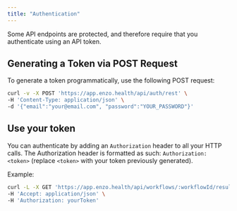 ```yaml
---
title: "Authentication"
---
```


Some API endpoints are protected, and therefore require that you authenticate using an API token.


## Generating a Token via POST Request

To generate a token programmatically, use the following POST request:
```sh
curl -v -X POST 'https://app.enzo.health/api/auth/rest' \
-H 'Content-Type: application/json' \
-d '{"email":"your@email.com", "password":"YOUR_PASSWORD"}'
```

## Use your token

You can authenticate by adding an `Authorization` header to all your HTTP calls. The Authorization header is formatted as such: `Authorization: <token>` (replace `<token>` with your token previously generated).

Example:

```sh
curl -L -X GET 'https://app.enzo.health/api/workflows/:workflowId/results' \
-H 'Accept: application/json' \
-H 'Authorization: yourToken'
```
